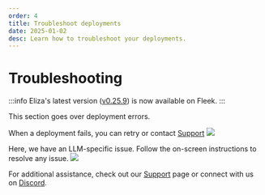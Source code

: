 ```yaml
---
order: 4
title: Troubleshoot deployments
date: 2025-01-02
desc: Learn how to troubleshoot your deployments.
---
```


# Troubleshooting

:::info
Eliza's latest version ([v0.25.9](https://elizaos.github.io/eliza/docs/changelog/#v0259-march-02-2025)) is now available on Fleek.
:::

This section goes over deployment errors.

When a deployment fails, you can retry or contact [Support](https://fleek.xyz/support/)
![](./c-state-1.png)

Here, we have an LLM-specific issue. Follow the on-screen instructions to resolve any issue.
![](./c-state-2.png)

For additional assistance, check out our [Support](https://fleek.xyz/support/) page or connect with us on [Discord](http://discord.gg/fleek).
